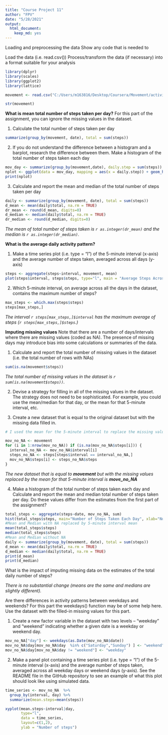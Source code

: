 ```yaml
---
title: "Course Project 11"
author: "FPV"
date: "5/28/2021"
output: 
  html_document: 
    keep_md: yes
---
```


Loading and preprocessing the data Show any code that is needed to

Load the data (i.e. \color{red}{\verb|read.csv()|}read.csv()) Process/transform the data (if necessary) into a format suitable for your analysis

```r
library(dplyr)
library(scales)
library(ggplot2)
library(lattice)

movement <- read.csv("C:/Users/m163816/Desktop/Coursera/Movement/activity.csv", header = TRUE, na.strings = "NA")

str(movement)
```

**What is mean total number of steps taken per day?** For this part of the assignment, you can ignore the missing values in the dataset.

1.  Calculate the total number of steps taken per day

```r
summarize(group_by(movement, date), total = sum(steps))
```

2.  If you do not understand the difference between a histogram and a barplot, research the difference between them. Make a histogram of the total number of steps taken each day

```r
mov_day <- summarize(group_by(movement,date), daily.step = sum(steps))
nplot <- ggplot(data = mov_day, mapping = aes(x = daily.step)) + geom_histogram(fill = "green", binwidth = 1000) + scale_x_continuous("Steps per Day", labels = comma) + scale_y_continuous("Number of Days") + ggtitle("Total Number of Steps Per Day")
print(nplot)
```

3.  Calculate and report the mean and median of the total number of steps taken per day

```r
daily <- summarize(group_by(movement, date), total = sum(steps))
d_mean <- mean(daily$total, na.rm = TRUE)
dr_mean <- round(d_mean, digits=0)
d_median <- median(daily$total, na.rm = TRUE)
dr_median <- round(d_median, digits=0)
```

*The mean of total number of steps taken is `r as.integer(dr_mean)` and the median is `r as.integer(dr_median)`.*

**What is the average daily activity pattern?**

1.  Make a time series plot (i.e. \color{red}{\verb|type = "l"|}type = "l") of the 5-minute interval (x-axis) and the average number of steps taken, averaged across all days (y-axis)

```r
steps <- aggregate(steps~interval, movement, mean)
plot(steps$interval, steps$steps, type="l", main = "Average Steps Across All Days", xlab = "Interval", ylab = "Average steps")
```

2.  Which 5-minute interval, on average across all the days in the dataset, contains the maximum number of steps?

```r
max_steps <- which.max(steps$steps)
steps[max_steps,]
```

*The interval `r steps[max_steps,]$interval` has the maximum average of steps (`r steps[max_steps,]$steps`.)*

**Imputing missing values** Note that there are a number of days/intervals where there are missing values (coded as \color{red}{\verb|NA|}NA). The presence of missing days may introduce bias into some calculations or summaries of the data.

1.  Calculate and report the total number of missing values in the dataset (i.e. the total number of rows with \color{red}{\verb|NA|}NAs)

```r
sum(is.na(movement$steps))
```

*The total number of missing values in the dataset is `r sum(is.na(movement$steps))`.*

2.  Devise a strategy for filling in all of the missing values in the dataset. The strategy does not need to be sophisticated. For example, you could use the mean/median for that day, or the mean for that 5-minute interval, etc.

3.  Create a new dataset that is equal to the original dataset but with the missing data filled in.

```r
# I used the mean for the 5-minute interval to replace the missing values

mov_no_NA <- movement 
for (i in 1:nrow(mov_no_NA)) if (is.na(mov_no_NA$steps[i])) {
  interval_no_NA <- mov_no_NA$interval[i]
  steps_no_NA <- steps[steps$interval == interval_no_NA,]
  mov_no_NA$steps[i] <- steps_no_NA$steps
}
```

*The new dataset that is equal to **movement** but with the missing values replaced by the mean for that 5-minute interval is **move_no_NA***

4.  Make a histogram of the total number of steps taken each day and Calculate and report the mean and median total number of steps taken per day. Do these values differ from the estimates from the first part of the assignment?

```r
total_steps <- aggregate(steps~date, mov_no_NA, sum)
hist(total_steps$steps, main="Number of Steps Taken Each Day", xlab="Number of Steps per Day", ylab="Number of Days")
#Mean and Median with NA replaced by 5-minute interval mean
mean(total_steps$steps)
median(total_steps$steps)
#Mean and Median without NA
daily <- summarize(group_by(movement, date), total = sum(steps))
d_mean <- mean(daily$total, na.rm = TRUE)
d_median <- median(daily$total, na.rm = TRUE)
print(d_mean)
print(d_median)
```

What is the impact of imputing missing data on the estimates of the total daily number of steps?

*There is no substantial change (means are the same and medians are slightly different).*

Are there differences in activity patterns between weekdays and weekends? For this part the \color{red}{\verb|weekdays()|}weekdays() function may be of some help here. Use the dataset with the filled-in missing values for this part.

1.  Create a new factor variable in the dataset with two levels -- "weekday" and "weekend" indicating whether a given date is a weekday or weekend day.

```r
mov_no_NA["day"] <- weekdays(as.Date(mov_no_NA$date))
mov_no_NA$day[mov_no_NA$day  %in% c("Saturday","Sunday") ] <- "weekend"
mov_no_NA$day[mov_no_NA$day != "weekend"] <- "weekday"
```

2.  Make a panel plot containing a time series plot (i.e. \color{red}{\verb|type = "l"|}type = "l") of the 5-minute interval (x-axis) and the average number of steps taken, averaged across all weekday days or weekend days (y-axis). See the README file in the GitHub repository to see an example of what this plot should look like using simulated data.

```r
time_series <- mov_no_NA  %>% 
  group_by(interval, day) %>% 
  summarize(mean.steps=mean(steps))

xyplot(mean.steps~interval|day, 
       type="l", 
       data = time_series, 
       layout=c(1,2),
       ylab = "Number of steps")
```
